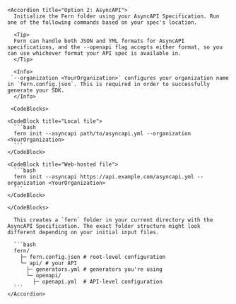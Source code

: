     <Accordion title="Option 2: AsyncAPI">
      Initialize the Fern folder using your AsyncAPI Specification. Run one of the following commands based on your spec's location.

      <Tip>
      Fern can handle both JSON and YML formats for AsyncAPI specifications, and the --openapi flag accepts either format, so you can use whichever format your API spec is available in.
      </Tip>

      <Info>
     `--organization <YourOrganization>` configures your organization name in `fern.config.json`. This is required in order to successfully generate your SDK. 
      </Info>

     <CodeBlocks>

    <CodeBlock title="Local file">
      ```bash
      fern init --asyncapi path/to/asyncapi.yml --organization <YourOrganization>
      ```
    </CodeBlock>

    <CodeBlock title="Web-hosted file">
      ```bash
      fern init --asyncapi https://api.example.com/asyncapi.yml --organization <YourOrganization>
      ```
    </CodeBlock>

  	</CodeBlocks>

      This creates a `fern` folder in your current directory with the AsyncAPI Specification. The exact folder structure might look different depending on your initial input files. 

      ```bash
      fern/
        ├─ fern.config.json # root-level configuration
        └─ api/ # your API
          ├─ generators.yml # generators you're using
          └─ openapi/
            ├─ openapi.yml  # API-level configuration
      ```
    </Accordion>